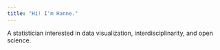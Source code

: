 ```yaml
---
title: "Hi! I'm Hanne."
---
```


A statistician interested in data visualization, interdisciplinarity, and open science.\

